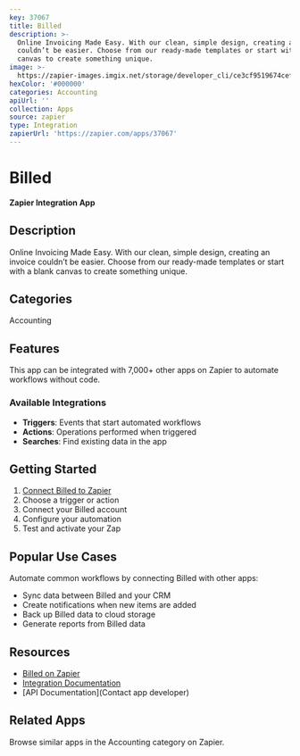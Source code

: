 ```yaml
---
key: 37067
title: Billed
description: >-
  Online Invoicing Made Easy. With our clean, simple design, creating an invoice
  couldn’t be easier. Choose from our ready-made templates or start with a blank
  canvas to create something unique.
image: >-
  https://zapier-images.imgix.net/storage/developer_cli/ce3cf9519674cef1992b1afee4db1efa.png?auto=format%2Ccompress&ixlib=python-3.0.0&q=50
hexColor: '#000000'
categories: Accounting
apiUrl: ''
collection: Apps
source: zapier
type: Integration
zapierUrl: 'https://zapier.com/apps/37067'
---
```

# Billed

**Zapier Integration App**

## Description

Online Invoicing Made Easy. With our clean, simple design, creating an invoice couldn’t be easier. Choose from our ready-made templates or start with a blank canvas to create something unique.

## Categories

Accounting

## Features

This app can be integrated with 7,000+ other apps on Zapier to automate workflows without code.

### Available Integrations

- **Triggers**: Events that start automated workflows
- **Actions**: Operations performed when triggered
- **Searches**: Find existing data in the app

## Getting Started

1. [Connect Billed to Zapier](https://zapier.com/apps/37067)
2. Choose a trigger or action
3. Connect your Billed account
4. Configure your automation
5. Test and activate your Zap

## Popular Use Cases

Automate common workflows by connecting Billed with other apps:

- Sync data between Billed and your CRM
- Create notifications when new items are added
- Back up Billed data to cloud storage
- Generate reports from Billed data

## Resources

- [Billed on Zapier](https://zapier.com/apps/37067)
- [Integration Documentation](https://zapier.com/apps/37067/integrations)
- [API Documentation](Contact app developer)

## Related Apps

Browse similar apps in the Accounting category on Zapier.
